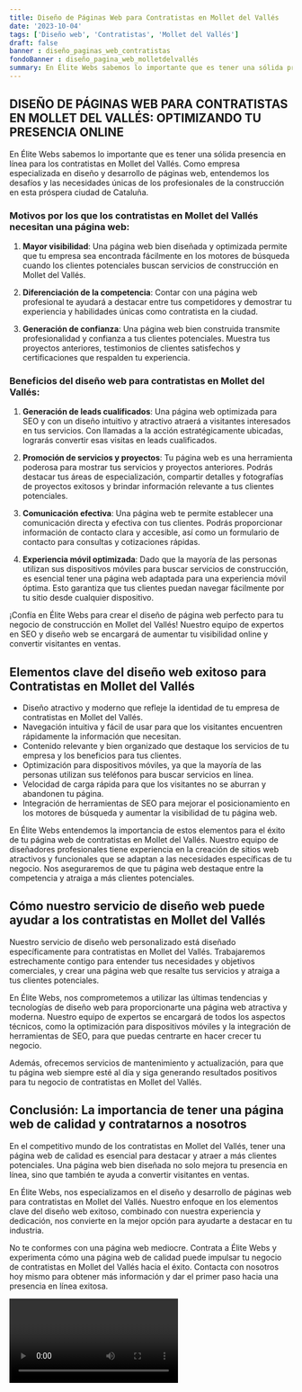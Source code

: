 ```yaml
---
title: Diseño de Páginas Web para Contratistas en Mollet del Vallés
date: '2023-10-04'
tags: ['Diseño web', 'Contratistas', 'Mollet del Vallés']
draft: false
banner : diseño_paginas_web_contratistas
fondoBanner : diseño_pagina_web_molletdelvallés
summary: En Élite Webs sabemos lo importante que es tener una sólida presencia en línea para los contratistas en Mollet del Vallés. Como empresa especializada en diseño y desarrollo de páginas web, entendemos los desafíos y las necesidades únicas de los profesionales de la construcción en esta próspera ciudad de Cataluña.
---
```


## DISEÑO DE PÁGINAS WEB PARA CONTRATISTAS EN MOLLET DEL VALLÉS: OPTIMIZANDO TU PRESENCIA ONLINE

En Élite Webs sabemos lo importante que es tener una sólida presencia en línea para los contratistas en Mollet del Vallés. Como empresa especializada en diseño y desarrollo de páginas web, entendemos los desafíos y las necesidades únicas de los profesionales de la construcción en esta próspera ciudad de Cataluña.

### Motivos por los que los contratistas en Mollet del Vallés necesitan una página web:

1. **Mayor visibilidad**: Una página web bien diseñada y optimizada permite que tu empresa sea encontrada fácilmente en los motores de búsqueda cuando los clientes potenciales buscan servicios de construcción en Mollet del Vallés.

2. **Diferenciación de la competencia**: Contar con una página web profesional te ayudará a destacar entre tus competidores y demostrar tu experiencia y habilidades únicas como contratista en la ciudad.

3. **Generación de confianza**: Una página web bien construida transmite profesionalidad y confianza a tus clientes potenciales. Muestra tus proyectos anteriores, testimonios de clientes satisfechos y certificaciones que respalden tu experiencia.

### Beneficios del diseño web para contratistas en Mollet del Vallés:

1. **Generación de leads cualificados**: Una página web optimizada para SEO y con un diseño intuitivo y atractivo atraerá a visitantes interesados en tus servicios. Con llamadas a la acción estratégicamente ubicadas, lograrás convertir esas visitas en leads cualificados.

2. **Promoción de servicios y proyectos**: Tu página web es una herramienta poderosa para mostrar tus servicios y proyectos anteriores. Podrás destacar tus áreas de especialización, compartir detalles y fotografías de proyectos exitosos y brindar información relevante a tus clientes potenciales.

3. **Comunicación efectiva**: Una página web te permite establecer una comunicación directa y efectiva con tus clientes. Podrás proporcionar información de contacto clara y accesible, así como un formulario de contacto para consultas y cotizaciones rápidas.

4. **Experiencia móvil optimizada**: Dado que la mayoría de las personas utilizan sus dispositivos móviles para buscar servicios de construcción, es esencial tener una página web adaptada para una experiencia móvil óptima. Esto garantiza que tus clientes puedan navegar fácilmente por tu sitio desde cualquier dispositivo.

¡Confía en Élite Webs para crear el diseño de página web perfecto para tu negocio de construcción en Mollet del Vallés! Nuestro equipo de expertos en SEO y diseño web se encargará de aumentar tu visibilidad online y convertir visitantes en ventas.

<GifSeo />

<Cta />

## Elementos clave del diseño web exitoso para Contratistas en Mollet del Vallés

- Diseño atractivo y moderno que refleje la identidad de tu empresa de contratistas en Mollet del Vallés.
- Navegación intuitiva y fácil de usar para que los visitantes encuentren rápidamente la información que necesitan.
- Contenido relevante y bien organizado que destaque los servicios de tu empresa y los beneficios para tus clientes.
- Optimización para dispositivos móviles, ya que la mayoría de las personas utilizan sus teléfonos para buscar servicios en línea.
- Velocidad de carga rápida para que los visitantes no se aburran y abandonen tu página.
- Integración de herramientas de SEO para mejorar el posicionamiento en los motores de búsqueda y aumentar la visibilidad de tu página web.

En Élite Webs entendemos la importancia de estos elementos para el éxito de tu página web de contratistas en Mollet del Vallés. Nuestro equipo de diseñadores profesionales tiene experiencia en la creación de sitios web atractivos y funcionales que se adaptan a las necesidades específicas de tu negocio. Nos aseguraremos de que tu página web destaque entre la competencia y atraiga a más clientes potenciales.

## Cómo nuestro servicio de diseño web puede ayudar a los contratistas en Mollet del Vallés

Nuestro servicio de diseño web personalizado está diseñado específicamente para contratistas en Mollet del Vallés. Trabajaremos estrechamente contigo para entender tus necesidades y objetivos comerciales, y crear una página web que resalte tus servicios y atraiga a tus clientes potenciales.

En Élite Webs, nos comprometemos a utilizar las últimas tendencias y tecnologías de diseño web para proporcionarte una página web atractiva y moderna. Nuestro equipo de expertos se encargará de todos los aspectos técnicos, como la optimización para dispositivos móviles y la integración de herramientas de SEO, para que puedas centrarte en hacer crecer tu negocio.

Además, ofrecemos servicios de mantenimiento y actualización, para que tu página web siempre esté al día y siga generando resultados positivos para tu negocio de contratistas en Mollet del Vallés.

## Conclusión: La importancia de tener una página web de calidad y contratarnos a nosotros

En el competitivo mundo de los contratistas en Mollet del Vallés, tener una página web de calidad es esencial para destacar y atraer a más clientes potenciales. Una página web bien diseñada no solo mejora tu presencia en línea, sino que también te ayuda a convertir visitantes en ventas.

En Élite Webs, nos especializamos en el diseño y desarrollo de páginas web para contratistas en Mollet del Vallés. Nuestro enfoque en los elementos clave del diseño web exitoso, combinado con nuestra experiencia y dedicación, nos convierte en la mejor opción para ayudarte a destacar en tu industria.

No te conformes con una página web mediocre. Contrata a Élite Webs y experimenta cómo una página web de calidad puede impulsar tu negocio de contratistas en Mollet del Vallés hacia el éxito. Contacta con nosotros hoy mismo para obtener más información y dar el primer paso hacia una presencia en línea exitosa.

<Video />

<CtaBot job='Contratistas' city='Mollet del Vallés'/>

<Gmaps query='Mollet del Vallés+españa+maps' />